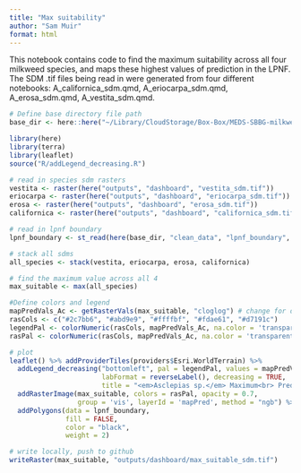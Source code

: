 ```yaml
---
title: "Max suitability"
author: "Sam Muir"
format: html
---
```


This notebook contains code to find the maximum suitability across all four milkweed species, and maps these highest values of prediction in the LPNF. The SDM .tif files being read in were generated from four different notebooks: A_californica_sdm.qmd, A_eriocarpa_sdm.qmd, A_erosa_sdm.qmd, A_vestita_sdm.qmd. 

```r
# Define base directory file path
base_dir <- here::here("~/Library/CloudStorage/Box-Box/MEDS-SBBG-milkweed")

library(here)
library(terra)
library(leaflet)
source("R/addLegend_decreasing.R")
```

```r
# read in species sdm rasters
vestita <- raster(here("outputs", "dashboard", "vestita_sdm.tif"))
eriocarpa <- raster(here("outputs", "dashboard", "eriocarpa_sdm.tif"))
erosa <- raster(here("outputs", "dashboard", "erosa_sdm.tif"))
californica <- raster(here("outputs", "dashboard", "californica_sdm.tif"))

# read in lpnf boundary
lpnf_boundary <- st_read(here(base_dir, "clean_data", "lpnf_boundary", "lpnf_boundary", "lpnf_boundary.shp"))
```

```r
# stack all sdms
all_species <- stack(vestita, eriocarpa, erosa, californica)

# find the maximum value across all 4
max_suitable <- max(all_species)
```

```r
#Define colors and legend  
mapPredVals_Ac <- getRasterVals(max_suitable, "cloglog") # change for different types
rasCols <- c("#2c7bb6", "#abd9e9", "#ffffbf", "#fdae61", "#d7191c")
legendPal <- colorNumeric(rasCols, mapPredVals_Ac, na.color = 'transparent')
rasPal <- colorNumeric(rasCols, mapPredVals_Ac, na.color = 'transparent')

# plot
leaflet() %>% addProviderTiles(providers$Esri.WorldTerrain) %>%
  addLegend_decreasing("bottomleft", pal = legendPal, values = mapPredVals_Ac,
                       labFormat = reverseLabel(), decreasing = TRUE,
                       title = "<em>Asclepias sp.</em> Maximum<br> Predicted Suitability<br>") %>%
  addRasterImage(max_suitable, colors = rasPal, opacity = 0.7,
                 group = 'vis', layerId = 'mapPred', method = "ngb") %>%
  addPolygons(data = lpnf_boundary,
              fill = FALSE,
              color = "black",
              weight = 2)

# write locally, push to github
writeRaster(max_suitable, "outputs/dashboard/max_suitable_sdm.tif")
```

